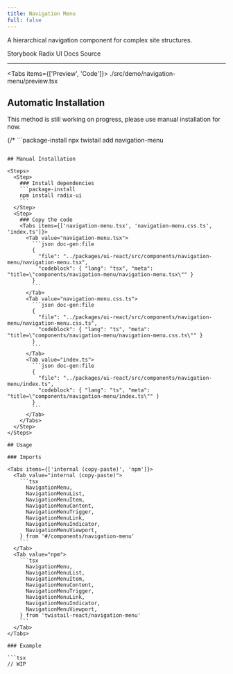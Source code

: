 ```yaml
---
title: Navigation Menu
full: false
---
```


A hierarchical navigation component for complex site structures.

<Badges>
  <BadgeLink href="https://storybook.twistail.com/?path=/docs/layout-components-navigationmenu--default" external>
    Storybook
  </BadgeLink>
  <BadgeLink href="https://www.radix-ui.com/primitives/docs/components/navigation-menu#api-reference" external>
    Radix UI Docs
  </BadgeLink>
  <BadgeLink href="https://github.com/riipandi/twistail/tree/main/packages/ui-react/src/components/navigation-menu" external>
    Source
  </BadgeLink>
</Badges>

---


<Tabs items={['Preview', 'Code']}>
  <Tab value="Preview" className="rounded-b-xl flex min-h-44 flex-wrap items-start justify-start gap-4 py-20 not-prose">
    <Demo />
  </Tab>
  <Tab value="Code">
    <include cwd lang="tsx">./src/demo/navigation-menu/preview.tsx</include>
  </Tab>
</Tabs>

## Automatic Installation

<Callout type='warn'>
  This method is still working on progress, please use manual installation for now.
</Callout>

{/* ```package-install
npx twistail add navigation-menu
``` */}

## Manual Installation

<Steps>
  <Step>
    ### Install dependencies
    ```package-install
    npm install radix-ui
    ```
  </Step>
  <Step>
    ### Copy the code
    <Tabs items={['navigation-menu.tsx', 'navigation-menu.css.ts', 'index.ts']}>
      <Tab value="navigation-menu.tsx">
        ```json doc-gen:file
        {
          "file": "../packages/ui-react/src/components/navigation-menu/navigation-menu.tsx",
          "codeblock": { "lang": "tsx", "meta": "title=\"components/navigation-menu/navigation-menu.tsx\"" }
        }
        ```
      </Tab>
      <Tab value="navigation-menu.css.ts">
        ```json doc-gen:file
        {
          "file": "../packages/ui-react/src/components/navigation-menu/navigation-menu.css.ts",
          "codeblock": { "lang": "ts", "meta": "title=\"components/navigation-menu/navigation-menu.css.ts\"" }
        }
        ```
      </Tab>
      <Tab value="index.ts">
        ```json doc-gen:file
        {
          "file": "../packages/ui-react/src/components/navigation-menu/index.ts",
          "codeblock": { "lang": "ts", "meta": "title=\"components/navigation-menu/index.ts\"" }
        }
        ```
      </Tab>
    </Tabs>
  </Step>
</Steps>

## Usage

### Imports

<Tabs items={['internal (copy-paste)', 'npm']}>
  <Tab value="internal (copy-paste)">
    ```tsx
      NavigationMenu,
      NavigationMenuList,
      NavigationMenuItem,
      NavigationMenuContent,
      NavigationMenuTrigger,
      NavigationMenuLink,
      NavigationMenuIndicator,
      NavigationMenuViewport,
    } from '#/components/navigation-menu'
    ```
  </Tab>
  <Tab value="npm">
    ```tsx
      NavigationMenu,
      NavigationMenuList,
      NavigationMenuItem,
      NavigationMenuContent,
      NavigationMenuTrigger,
      NavigationMenuLink,
      NavigationMenuIndicator,
      NavigationMenuViewport,
    } from 'twistail-react/navigation-menu'
    ```
  </Tab>
</Tabs>

### Example

```tsx
// WIP
```
